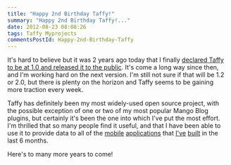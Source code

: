 ```yaml
---
title: "Happy 2nd Birthday Taffy!"
summary: "Happy 2nd Birthday Taffy!..."
date: 2012-08-23 08:08:26
tags: Taffy Myprojects
commentsPostId: Happy-2nd-Birthday-Taffy
---
```


It's hard to believe but it was 2 years ago today that I finally [declared Taffy to be at 1.0 and released it to the public][taffy1.0]. It's come a long way since then, and I'm working hard on the next version. I'm still not sure if that will be 1.2 or 2.0, but there is plenty on the horizon and Taffy seems to be gaining more traction every week.

Taffy has definitely been my most widely-used open source project, with the possible exception of one or two of my most popular Mango Blog plugins, but certainly it's been the one into which I've put the most effort. I'm thrilled that so many people find it useful, and that I have been able to use it to provide data to all of the [mobile][case_and] [applications][case_apl] that [I've][mit_and] [built][mit_apl] in the last 6 months.

Here's to many more years to come!

[taffy1.0]: /blog/2010/Taffy-A-Restful-Framework-for-ColdFusion/
[mit_and]: https://play.google.com/store/apps/details?id=com.countermarch.MITReunionMobile
[mit_apl]: http://itunes.apple.com/us/app/mit-tech-reunions-2012/id528581324?mt=8
[case_and]: https://play.google.com/store/apps/details?id=com.countermarch.casemobile
[case_apl]: http://itunes.apple.com/us/app/case-mobile/id520119520?mt=8
